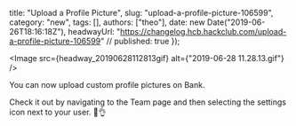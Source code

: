   title: "Upload a Profile Picture",
  slug: "upload-a-profile-picture-106599",
  category: "new",
  tags: [],
  authors: ["theo"],
  date: new Date("2019-06-26T18:16:18Z"),
  headwayUrl: "https://changelog.hcb.hackclub.com/upload-a-profile-picture-106599" // published: true
});


      
<Image src={headway_20190628112813gif} alt={"2019-06-28 11.28.13.gif"} />


You can now upload custom  profile pictures on Bank.

Check it out by navigating to the Team page and then selecting the settings icon next to your user. 🎉👌
